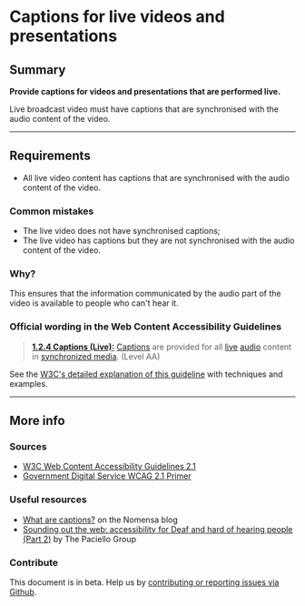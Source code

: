 
# Captions for live videos and presentations

## Summary

**Provide captions for videos and presentations that are performed live.**

Live broadcast video must have captions that are synchronised with the audio content of the video.

---

## Requirements

* All live video content has captions that are synchronised with the audio content of the video.

### Common mistakes

* The live video does not have synchronised captions;
* The live video has captions but they are not synchronised with the audio content of the video.

### Why?

This ensures that the information communicated by the audio part of the video is available to people who can't hear it.

### Official wording in the Web Content Accessibility Guidelines

> [**1.2.4 Captions (Live):**](https://www.w3.org/TR/UNDERSTANDING-WCAG20/media-equiv-real-time-captions.html) [Captions](https://www.w3.org/TR/UNDERSTANDING-WCAG20/media-equiv-real-time-captions.html#captionsdef) are provided for all [live](https://www.w3.org/TR/UNDERSTANDING-WCAG20/media-equiv-real-time-captions.html#livedef) [audio](https://www.w3.org/TR/UNDERSTANDING-WCAG20/media-equiv-real-time-captions.html#audiodef) content in [synchronized media](https://www.w3.org/TR/UNDERSTANDING-WCAG20/media-equiv-real-time-captions.html#synchronizedmediadef). (Level AA)

See the [W3C's detailed explanation of this guideline](https://www.w3.org/TR/UNDERSTANDING-WCAG20/media-equiv-real-time-captions.html) with techniques and examples.

---

## More info

### Sources

* [W3C Web Content Accessibility Guidelines 2.1](https://www.w3.org/TR/WCAG21/)
* [Government Digital Service WCAG 2.1 Primer](https://alphagov.github.io/wcag-primer/)

### Useful resources

* [What are captions?](https://www.nomensa.com/blog/2010/what-are-captions) on the Nomensa blog
* [Sounding out the web: accessibility for Deaf and hard of hearing people (Part 2)](https://www.paciellogroup.com/blog/2017/03/sounding-out-the-web-accessibility-for-deaf-and-hard-of-hearing-people-part-2/) by The Paciello Group

### Contribute

This document is in beta. Help us by [contributing or reporting issues via Github](https://github.com/web-accessibility-io/web-accessibility.io).
